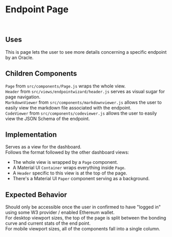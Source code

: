 # Endpoint Page

<br />

## Uses

This is page lets the user to see more details concerning a specific endpoint by an Oracle.

## Children Components

`Page` from `src/components/Page.js` wraps the whole view. <br />
`Header` from `src/views/endpointwizard/header.js` serves as visual sugar for page navigation. <br />
`MarkdownViewer` from `src/components/markdownviewer.js` allows the user to easily view the markdown file associated with the endpoint. <br />
`CodeViewer` from `src/components/codeviewer.js` allows the user to easily view the JSON Schema of the endpoint. <br />

## Implementation

Serves as a view for the dashboard. <br />
Follows the format followed by the other dashboard views:

-  The whole view is wrapped by a `Page` component.
-  A Material UI `Container` wraps everything inside `Page`.
-  A `Header` specific to this view is at the top of the page.
-  There's a Material UI `Paper` component serving as a background.

## Expected Behavior

Should only be accessible once the user in confirmed to have "logged in" using some W3 provider / enabled Ethereum wallet. <br />
For desktop viewport sizes, the top of the page is split between the bonding curve and current stats of the end point. <br />
For mobile viewport sizes, all of the components fall into a single column. <br />

